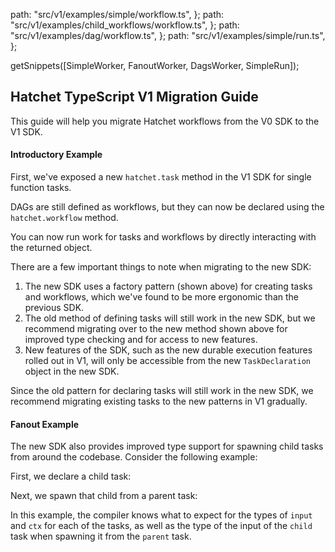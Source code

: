 
  path: "src/v1/examples/simple/workflow.ts",
};
  path: "src/v1/examples/child_workflows/workflow.ts",
};
  path: "src/v1/examples/dag/workflow.ts",
};
  path: "src/v1/examples/simple/run.ts",
};

  getSnippets([SimpleWorker, FanoutWorker, DagsWorker, SimpleRun]);

## Hatchet TypeScript V1 Migration Guide

This guide will help you migrate Hatchet workflows from the V0 SDK to the V1 SDK.

#### Introductory Example

First, we've exposed a new `hatchet.task` method in the V1 SDK for single function tasks.

<GithubSnippet src={SimpleWorker} target="Declaring a Task" />

DAGs are still defined as workflows, but they can now be declared using the `hatchet.workflow` method.

<GithubSnippet src={DagsWorker} target="Declaring a DAG Workflow" />

You can now run work for tasks and workflows by directly interacting with the returned object.

<GithubSnippet src={SimpleRun} target="Running a Task with Results" />

There are a few important things to note when migrating to the new SDK:

1. The new SDK uses a factory pattern (shown above) for creating tasks and workflows, which we've found to be more ergonomic than the previous SDK.
2. The old method of defining tasks will still work in the new SDK, but we recommend migrating over to the new method shown above for improved type checking and for access to new features.
3. New features of the SDK, such as the new durable execution features rolled out in V1, will only be accessible from the new `TaskDeclaration` object in the new SDK.

Since the old pattern for declaring tasks will still work in the new SDK, we recommend migrating existing tasks to the new patterns in V1 gradually.

#### Fanout Example

The new SDK also provides improved type support for spawning child tasks from around the codebase. Consider the following example:

First, we declare a child task:

<GithubSnippet src={FanoutWorker} target="Declaring a Child" />

Next, we spawn that child from a parent task:

<GithubSnippet src={FanoutWorker} target="Declaring a Parent" />

In this example, the compiler knows what to expect for the types of `input` and `ctx` for each of the tasks, as well as the type of the input of the `child` task when spawning it from the `parent` task.

